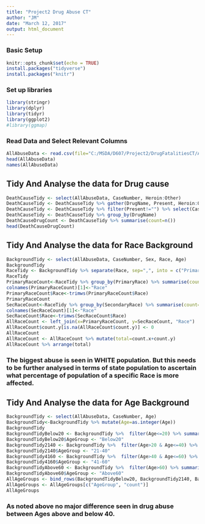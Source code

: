 ```yaml
---
title: "Project2 Drug Abuse CT"
author: "JM"
date: "March 12, 2017"
output: html_document
---
```


### Basic Setup
```r
knitr::opts_chunk$set(echo = TRUE)
install.packages("tidyverse")
install.packages("knitr")
```

### Set up libraries
```r
library(stringr)
library(dplyr)
library(tidyr)
library(ggplot2)
#library(ggmap)
```

### Read Data and Select Relevant Columns
```r
AllAbuseData <- read.csv(file="C:/MSDA/D607/Project2/DrugFatalitiesCT/Accidental_Drug_Related_Deaths__2012-2016.csv")
head(AllAbuseData)
names(AllAbuseData)
```

## Tidy And Analyse the data for Drug cause
```r
DeathCauseTidy <- select(AllAbuseData, CaseNumber, Heroin:Other)
DeathCauseTidy <- DeathCauseTidy %>% gather(DrugName, Present, Heroin:Other)
DeathCauseTidy <- DeathCauseTidy %>% filter(Present!="") %>% select(CaseNumber, DrugName)
DeathCauseTidy <- DeathCauseTidy %>% group_by(DrugName) 
DeathCauseDrugCount <- DeathCauseTidy %>% summarise(count=n())
head(DeathCauseDrugCount)
```

## Tidy And Analyse the data for Race Background
```r
BackgroundTidy <- select(AllAbuseData, CaseNumber, Sex, Race, Age)
BackgroundTidy
RaceTidy <- BackgroundTidy %>% separate(Race, sep=",", into = c("PrimaryRace","SecondaryRace"))
RaceTidy
PrimaryRaceCount<-RaceTidy %>% group_by(PrimaryRace) %>% summarise(count=n())
colnames(PrimaryRaceCount)[1]<-"Race"
PrimaryRaceCount$Race<-trimws(PrimaryRaceCount$Race)
PrimaryRaceCount
SecRaceCount<-RaceTidy %>% group_by(SecondaryRace) %>% summarise(count=n())
colnames(SecRaceCount)[1]<-"Race"
SecRaceCount$Race<-trimws(SecRaceCount$Race)
AllRaceCount <- left_join(x=PrimaryRaceCount, y=SecRaceCount, "Race")
AllRaceCount$count.y[is.na(AllRaceCount$count.y)] <- 0
AllRaceCount
AllRaceCount <- AllRaceCount %>% mutate(total=count.x+count.y)
AllRaceCount %>% arrange(total)
```
### The biggest abuse is seen in WHITE population. But this needs to be further analysed in terms of state population to ascertain what percentage of population of a specific Race is more affected.

## Tidy And Analyse the data for Age Background
```r
BackgroundTidy <- select(AllAbuseData, CaseNumber, Age)
BackgroundTidy<-BackgroundTidy %>% mutate(Age=as.integer(Age))
BackgroundTidy
BackgroundTidyBelow20 <- BackgroundTidy %>%  filter(Age<=20) %>% summarise(count=n())
BackgroundTidyBelow20$AgeGroup <- "Below20"
BackgroundTidy2140 <- BackgroundTidy %>%  filter(Age>20 & Age<=40) %>% summarise(count=n())
BackgroundTidy2140$AgeGroup <- "21-40"
BackgroundTidy4160 <- BackgroundTidy %>%  filter(Age>40 & Age<=60) %>% summarise(count=n())
BackgroundTidy4160$AgeGroup <- "41-60"
BackgroundTidyAbove60 <- BackgroundTidy %>%  filter(Age>60) %>% summarise(count=n())
BackgroundTidyAbove60$AgeGroup <- "Above60"
AllAgeGroups <- bind_rows(BackgroundTidyBelow20, BackgroundTidy2140, BackgroundTidy4160, BackgroundTidyAbove60)
AllAgeGroups <- AllAgeGroups[c("AgeGroup", "count")]
AllAgeGroups

```
### As noted above no major difference seen in drug abuse between Ages above and below 40. 
